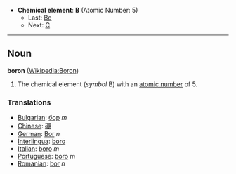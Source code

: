 *'''Chemical element''': '''B''' (Atomic Number: 5)
**Last: [[Beryllium|Be]]
**Next: [[Carbon|C]]
----
== Noun ==
'''boron''' ([[en:Boron|Wikipedia:Boron]])

# The chemical element (''symbol'' B) with an [[atomic number]] of 5.

===Translations===
*[[Bulgarian]]: [[бор]] ''m''
*[[Chinese]]: [[硼]]
*[[German]]: [[Bor]] ''n''
*[[Interlingua]]: [[boro]]
*[[Italian]]: [[boro]] ''m''
*[[Portuguese]]: [[boro]] ''m''
*[[Romanian]]: [[bor]] ''n''